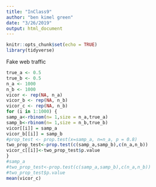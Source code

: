 ```yaml
---
title: "InClass9"
author: "ben kimel green"
date: "3/26/2019"
output: html_document
---
```


```r
knitr::opts_chunk$set(echo = TRUE)
library(tidyverse)
```
Fake web traffic 

```r
true_a <- 0.5
true_b <- 0.5
n_a <- 1000
n_b <- 1000
vicor <- rep(NA, n_a)
vicor_b <- rep(NA, n_b)
vicor_c <- rep(NA, n_b)
for (i in 1:1000) {
samp_a<-rbinom(n= 1,size = n_a,true_a)
samp_b<-rbinom(n= 1,size = n_b,true_b)
vicor[[i]] = samp_a
vicor_b[[i]] = samp_b
#prop_test <- prop.test(x=samp_a, n=n_a, p = 0.8)
two_prop_test<-prop.test(c(samp_a,samp_b),c(n_a,n_b))
vicor_c[[i]]<-two_prop_test$p.value
}
#samp_a
#two_prop_test<-prop.test(c(samp_a,samp_b),c(n_a,n_b))
#two_prop_test$p.value
mean(vicor_c)
```

